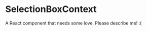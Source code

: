 
<Meta title="@flapjs/services/graph/widgets/selection/SelectionBoxContext"
    component={SelectionBoxContext}/>

# SelectionBoxContext

A React component that needs some love. Please describe me! :(

<Props of={SelectionBoxContext}/>

